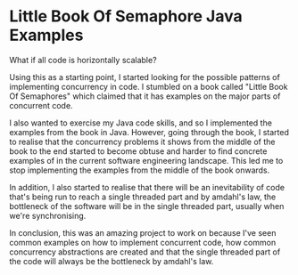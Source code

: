 
# Little Book Of Semaphore Java Examples

What if all code is horizontally scalable? 

Using this as a starting point, I started looking for the possible patterns of implementing
concurrency in code. I stumbled on a book called "Little Book Of Semaphores" which claimed
that it has examples on the major parts of concurrent code.

I also wanted to exercise my Java code skills, and so I implemented the examples from the book
in Java. However, going through the book, I started to realise that the concurrency problems
it shows from the middle of the book to the end started to become obtuse and harder to find
concrete examples of in the current software engineering landscape. This led me to stop implementing the examples from the middle of the book onwards.

In addition, I also started to realise that there will be an inevitability of code that's being run to reach a single threaded part and by amdahl's law, the bottleneck of the software will be in the single threaded part, usually when we're synchronising.

In conclusion, this was an amazing project to work on because I've seen common examples on how to implement concurrent code, how common concurrency abstractions are created and that the single threaded part of the code will always be the bottleneck by amdahl's law.

